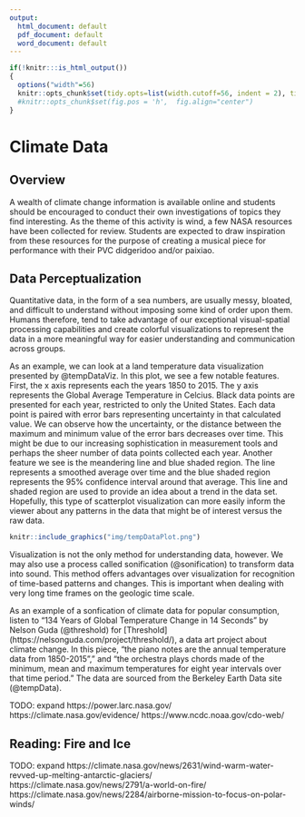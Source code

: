 ---
output:
  html_document: default
  pdf_document: default
  word_document: default
---
```{r include = FALSE}
if(!knitr:::is_html_output())
{
  options("width"=56)
  knitr::opts_chunk$set(tidy.opts=list(width.cutoff=56, indent = 2), tidy = TRUE)
  #knitr::opts_chunk$set(fig.pos = 'h',  fig.align="center")
}
```
# Climate Data 

## Overview
A wealth of climate change information is available online and students should be encouraged to conduct their own investigations of topics they find interesting. As the theme of this activity is wind, a few NASA resources have been collected for review. Students are expected to draw inspiration from these resources for the purpose of creating a musical piece for performance with their PVC didgeridoo and/or paixiao.

## Data Perceptualization
Quantitative data, in the form of a sea numbers, are usually messy, bloated, and difficult to understand without imposing some kind of order upon them. Humans therefore, tend to take advantage of our exceptional visual-spatial processing capabilities and create colorful visualizations to represent the data in a more meaningful way for easier understanding and communication across groups.

As an example, we can look at a land temperature data visualization presented by @tempDataViz. In this plot, we see a few notable features. First, the x axis represents each the years 1850 to 2015. The y axis represents the Global Average Temperature in Celcius. Black data points are presented for each year, restricted to only the United States. Each data point is paired with error bars representing uncertainty in that calculated value. We can observe how the uncertainty, or the distance between the maximum and minimum value of the error bars decreases over time. This might be due to our increasing sophistication in measurement tools and perhaps the sheer number of data points collected each year. Another feature we see is the meandering line and blue shaded region. The line represents a smoothed average over time and the blue shaded region represents the 95% confidence interval around that average. This line and shaded region are used to provide an idea about a trend in the data set. Hopefully, this type of scatterplot visualization can more easily inform the viewer about any patterns in the data that might be of interest versus the raw data. 

```{r tempDataViz, echo = FALSE, fig.cap = 'Global Average Temperature by Year, United States', fig.width=6, out.width = '50%',fig.align="center"}
knitr::include_graphics("img/tempDataPlot.png")
```

Visualization is not the only method for understanding data, however. We may also use a process called sonification (@sonification) to transform data into sound. This method offers advantages over visualization for recognition of time-based patterns and changes. This is important when dealing with very long time frames on the geologic time scale. 

As an example of a sonfication of climate data for popular consumption, listen to "134 Years of Global Temperature Change in 14 Seconds" by Nelson Guda (@threshold) for [Threshold] (https://nelsonguda.com/project/threshold/), a data art project about climate change. In this piece, "the piano notes are the annual temperature data from 1850-2015"," and "the orchestra plays chords made of the minimum, mean and maximum temperatures for eight year intervals over that time period." The data are sourced from the Berkeley Earth Data site (@tempData).


TODO: expand
https://power.larc.nasa.gov/
https://climate.nasa.gov/evidence/
https://www.ncdc.noaa.gov/cdo-web/


## Reading: Fire and Ice
TODO: expand
https://climate.nasa.gov/news/2631/wind-warm-water-revved-up-melting-antarctic-glaciers/
https://climate.nasa.gov/news/2791/a-world-on-fire/
https://climate.nasa.gov/news/2284/airborne-mission-to-focus-on-polar-winds/


